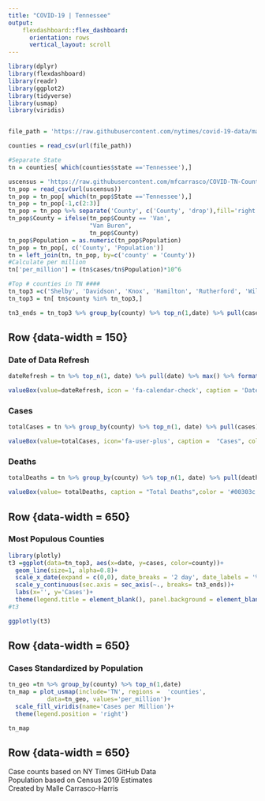 ```yaml
---
title: "COVID-19 | Tennessee"
output:
    flexdashboard::flex_dashboard:
      orientation: rows
      vertical_layout: scroll
---
```

<style>                     
.navbar {
  background-color:#002D65;
  border-color:#CC0000;
}
.navbar-brand {
color:white!important;
}
</style>  

```r
library(dplyr)
library(flexdashboard)
library(readr)
library(ggplot2)
library(tidyverse)
library(usmap)
library(viridis)


file_path = 'https://raw.githubusercontent.com/nytimes/covid-19-data/master/us-counties.csv'

counties = read_csv(url(file_path))

#Separate State
tn = counties[ which(counties$state =='Tennessee'),]

uscensus = 'https://raw.githubusercontent.com/mfcarrasco/COVID-TN-Counties/master/county_pop_2019.csv'
tn_pop = read_csv(url(uscensus))
tn_pop = tn_pop[ which(tn_pop$State =='Tennessee'),]
tn_pop = tn_pop[-1,c(2:3)]
tn_pop = tn_pop %>% separate('County', c('County', 'drop'),fill='right', extra='merge')
tn_pop$County = ifelse(tn_pop$County == 'Van',
                       "Van Buren",
                       tn_pop$County)
tn_pop$Population = as.numeric(tn_pop$Population)
tn_pop = tn_pop[, c('County', 'Population')]
tn = left_join(tn, tn_pop, by=c('county' = 'County'))
#Calculate per million
tn['per_million'] = (tn$cases/tn$Population)*10^6

#Top # counties in TN ####
tn_top3 =c('Shelby', 'Davidson', 'Knox', 'Hamilton', 'Rutherford', 'Williamson')
tn_top3 = tn[ tn$county %in% tn_top3,]

tn3_ends = tn_top3 %>% group_by(county) %>% top_n(1,date) %>% pull(cases)
```

Row {data-width = 150}
--------------------------------------

### Date of Data Refresh
```r
dateRefresh = tn %>% top_n(1, date) %>% pull(date) %>% max() %>% format('%D')

valueBox(value=dateRefresh, icon = 'fa-calendar-check', caption = 'Date of Data Refresh', color = '#00303c')
```

### Cases
```r
totalCases = tn %>% group_by(county) %>% top_n(1, date) %>% pull(cases) %>% sum() %>% formattable::comma(digits=0)

valueBox(value=totalCases, icon='fa-user-plus', caption =  "Cases", color = '#CC0000')
```

### Deaths
```r
totalDeaths = tn %>% group_by(county) %>% top_n(1, date) %>% pull(deaths) %>% sum()

valueBox(value= totalDeaths, caption = "Total Deaths",color = '#00303c')
```


Row {data-width = 650}
------------------------------------------------------------

### Most Populous Counties

```r
library(plotly)
t3 =ggplot(data=tn_top3, aes(x=date, y=cases, color=county))+
  geom_line(size=1, alpha=0.8)+
  scale_x_date(expand = c(0,0), date_breaks = '2 day', date_labels = '%b %d')+
  scale_y_continuous(sec.axis = sec_axis(~., breaks= tn3_ends))+
  labs(x='', y='Cases')+
  theme(legend.title = element_blank(), panel.background = element_blank(), axis.line.x=element_line(), axis.line.y.left = element_line(), axis.text=element_text(face='bold'),axis.text.x = element_text(angle=45, hjust=1))
#t3

ggplotly(t3)
```


Row {data-width = 650}
-----------------------------------------------------------------------
### Cases Standardized by Population

```r
tn_geo =tn %>% group_by(county) %>% top_n(1,date)
tn_map = plot_usmap(include='TN', regions =  'counties', 
           data=tn_geo, values='per_million')+
  scale_fill_viridis(name='Cases per Million')+
  theme(legend.position = 'right')

tn_map
```

Row {data-width = 650}
-----------------------------------------------------------------------

Case counts based on NY Times GitHub Data  
Population based on Census 2019 Estimates   
Created by Malle Carrasco-Harris